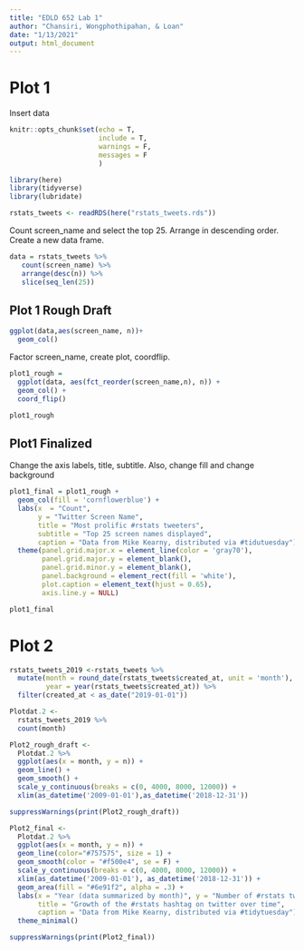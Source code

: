 ```yaml
---
title: "EDLD 652 Lab 1"
author: "Chansiri, Wongphothipahan, & Loan"
date: "1/13/2021"
output: html_document
---
```


# Plot 1

Insert data
```r
knitr::opts_chunk$set(echo = T, 
                      include = T, 
                      warnings = F, 
                      messages = F
                      )

library(here)
library(tidyverse)
library(lubridate)
```

```r
rstats_tweets <- readRDS(here("rstats_tweets.rds"))
```

Count screen_name and select the top 25. Arrange in descending order. Create a new data frame.

```r
data = rstats_tweets %>% 
   count(screen_name) %>%
   arrange(desc(n)) %>% 
   slice(seq_len(25))
```

## Plot 1 Rough Draft

```r
ggplot(data,aes(screen_name, n))+
  geom_col()
```


Factor screen_name, create plot, coordflip.

```r
plot1_rough = 
  ggplot(data, aes(fct_reorder(screen_name,n), n)) + 
  geom_col() + 
  coord_flip() 
```

```r
plot1_rough
```


## Plot1 Finalized

Change the axis labels, title, subtitle. Also, change fill and change background

```r
plot1_final = plot1_rough + 
  geom_col(fill = 'cornflowerblue') +
  labs(x  = "Count", 
       y = "Twitter Screen Name", 
       title = "Most prolific #rstats tweeters", 
       subtitle = "Top 25 screen names displayed", 
       caption = "Data from Mike Kearny, distributed via #tidutuesday") +
  theme(panel.grid.major.x = element_line(color = 'gray70'),
        panel.grid.major.y = element_blank(),
        panel.grid.minor.y = element_blank(),
        panel.background = element_rect(fill = 'white'),
        plot.caption = element_text(hjust = 0.65),
        axis.line.y = NULL)
```

```r
plot1_final
```

# Plot 2 

```r
rstats_tweets_2019 <-rstats_tweets %>% 
  mutate(month = round_date(rstats_tweets$created_at, unit = 'month'),
         year = year(rstats_tweets$created_at)) %>% 
  filter(created_at < as_date("2019-01-01"))

Plotdat.2 <- 
  rstats_tweets_2019 %>% 
  count(month)
```

```r
Plot2_rough_draft <- 
  Plotdat.2 %>% 
  ggplot(aes(x = month, y = n)) + 
  geom_line() + 
  geom_smooth() + 
  scale_y_continuous(breaks = c(0, 4000, 8000, 12000)) + 
  xlim(as_datetime('2009-01-01'),as_datetime('2018-12-31')) 
```
```r
suppressWarnings(print(Plot2_rough_draft))
```

```r
Plot2_final <- 
  Plotdat.2 %>% 
  ggplot(aes(x = month, y = n)) + 
  geom_line(color="#757575", size = 1) + 
  geom_smooth(color = "#f500e4", se = F) + 
  scale_y_continuous(breaks = c(0, 4000, 8000, 12000)) + 
  xlim(as_datetime('2009-01-01'), as_datetime('2018-12-31')) +
  geom_area(fill = "#6e91f2", alpha = .3) + 
  labs(x = "Year (data summarized by month)", y = "Number of #rstats tweets", 
       title = "Growth of the #rstats hashtag on twitter over time", 
       caption = "Data from Mike Kearny, distributed via #tidytuesday") + 
  theme_minimal()
```

```r
suppressWarnings(print(Plot2_final))
```





